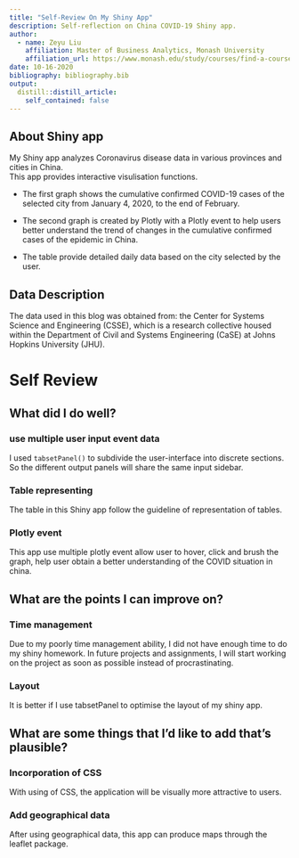 ```yaml
---
title: "Self-Review On My Shiny App"
description: Self-reflection on China COVID-19 Shiny app.
author:
  - name: Zeyu Liu 
    affiliation: Master of Business Analytics, Monash University
    affiliation_url: https://www.monash.edu/study/courses/find-a-course/2021/business-analytics-b6022?gclid=Cj0KCQjwy8f6BRC7ARIsAPIXOjji0OMyDmLQ4OA-UFlChWUF-CGyCVV1ehQgmU7cC4mGLApsgLP7WckaAhW7EALw_wcB&gclsrc=aw.ds
date: 10-16-2020
bibliography: bibliography.bib
output:
  distill::distill_article:
    self_contained: false
---
```


## About Shiny app
My Shiny app analyzes Coronavirus disease data in various provinces and cities in China.  
This app provides interactive visulisation functions.

- The first graph shows the cumulative confirmed COVID-19 cases of the selected city from January 4, 2020, to the end of February.

- The second graph is created by Plotly with a Plotly event to help users better understand the trend of changes in the cumulative confirmed cases of the epidemic in China.

- The table provide detailed daily data based on the city selected by the user.

## Data Description

The data used in this blog was obtained from: the Center for Systems Science and Engineering (CSSE), which is a research collective housed within the Department of Civil and Systems Engineering (CaSE) at Johns Hopkins University (JHU).

# Self Review

## What did I do well?

### use multiple user input event data
I used `tabsetPanel()` to subdivide the user-interface into discrete sections. So the different output panels will share the same input sidebar.

### Table representing
The table in this Shiny app follow the guideline of representation of tables.

### Plotly event 
This app use multiple plotly event allow user to hover, click and brush the graph, help user obtain a better understanding of the COVID situation in china.



## What are the points I can improve on?

### Time management

Due to my poorly time management ability, I did not have enough time to do my shiny homework. In future projects and assignments, I will start working on the project as soon as possible instead of procrastinating.

### Layout

It is better if I use tabsetPanel to optimise the layout of my shiny app.


## What are some things that I’d like to add that’s plausible?

### Incorporation of CSS

With using of CSS, the application will be visually more attractive to users.

### Add geographical data 

After using geographical data, this app can produce maps through the leaflet package.

